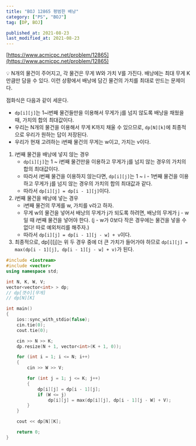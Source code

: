 ```yaml
---
title: "BOJ 12865 평범한 배낭"
category: ["PS", "BOJ"]
tag: [DP, BOJ]

published_at: 2021-08-23
last_modified_at: 2021-08-23
---
```


[https://www.acmicpc.net/problem/12865](https://www.acmicpc.net/problem/12865)

<Aside>
  💡 N개의 물건이 주어지고, 각 물건은 무게 W와 가치 V를 가진다. 배낭에는 최대
  무게 K만큼만 담을 수 있다. 이런 상황에서 배낭에 담긴 물건의 가치를 최대로
  만드는 문제이다.
</Aside>

점화식은 다음과 같이 세운다.

- `dp[i][j]`는 1~i번째 물건들만을 이용해서 무게가 j를 넘지 않도록 배낭을 채웠을 때, 가치의 합의 최대값이다.
- 우리는 N개의 물건을 이용해서 무게 K까지 채울 수 있으므로, `dp[N][k]`에 최종적으로 우리가 원하는 답이 저장된다.
- 우리가 현재 고려하는 i번째 물건의 무게는 w이고, 가치는 v이다.

1. i번째 물건을 배낭에 넣지 않는 경우
   - `dp[i][j]`는 1 ~ i번째 물건만을 이용하고 무게가 j를 넘지 않는 경우의 가치의 합의 최대값이다.
   - 따라서 i번째 물건을 이용하지 않는다면, `dp[i][j]`는 1 ~ i - 1번째 물건을 이용하고 무게가 j를 넘지 않는 경우의 가치의 합의 최대값과 같다.
   - 따라서 `dp[i][j] = dp[i - 1][j]`이다.
2. i번째 물건을 배낭에 넣는 경우
   - i번째 물건의 무게를 w, 가치를 v라고 하자.
   - 무게 w의 물건을 넣어서 배낭의 무게가 j가 되도록 하려면, 배낭의 무게가 j - w일 때 i번째 물건을 넣어야 한다. (j - w가 0보다 작은 경우에는 물건을 넣을 수 없다! 따로 예외처리를 해주자.)
   - 따라서 `dp[i][j] = dp[i - 1][j - w] + v`이다.
3. 최종적으로, dp[i][j]는 위 두 경우 중에 더 큰 가치가 들어가야 하므로 `dp[i][j] = max(dp[i - 1][j], dp[i - 1][j - w] + v)`가 된다.

```cpp
#include <iostream>
#include <vector>
using namespace std;

int N, K, W, V;
vector<vector<int> > dp;
// dp[갯수][무게]
// dp[N][K]

int main()
{
	ios::sync_with_stdio(false);
	cin.tie(0);
	cout.tie(0);

	cin >> N >> K;
	dp.resize(N + 1, vector<int>(K + 1, 0));

	for (int i = 1; i <= N; i++)
	{
		cin >> W >> V;

		for (int j = 1; j <= K; j++)
		{
			dp[i][j] = dp[i - 1][j];
			if (W <= j)
				dp[i][j] = max(dp[i][j], dp[i - 1][j - W] + V);
		}
	}

	cout << dp[N][K];

	return 0;
}
```
